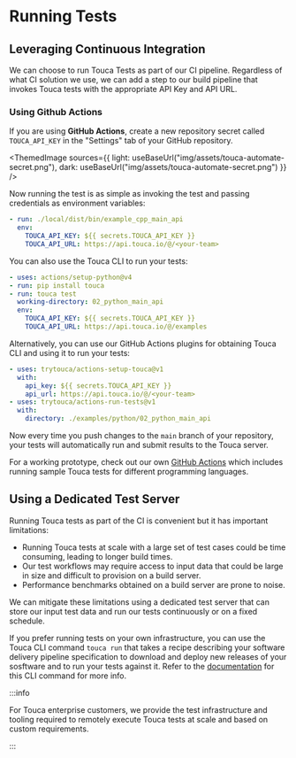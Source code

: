 
# Running Tests

## Leveraging Continuous Integration

We can choose to run Touca Tests as part of our CI pipeline. Regardless of what
CI solution we use, we can add a step to our build pipeline that invokes Touca
tests with the appropriate API Key and API URL.

### Using Github Actions

If you are using **GitHub Actions**, create a new repository secret called
`TOUCA_API_KEY` in the "Settings" tab of your GitHub repository.

<ThemedImage
  sources={{
    light: useBaseUrl("img/assets/touca-automate-secret.png"),
    dark: useBaseUrl("img/assets/touca-automate-secret.png")
  }}
/>

Now running the test is as simple as invoking the test and passing credentials
as environment variables:

```yaml
- run: ./local/dist/bin/example_cpp_main_api
  env:
    TOUCA_API_KEY: ${{ secrets.TOUCA_API_KEY }}
    TOUCA_API_URL: https://api.touca.io/@/<your-team>
```

You can also use the Touca CLI to run your tests:

```yaml
- uses: actions/setup-python@v4
- run: pip install touca
- run: touca test
  working-directory: 02_python_main_api
  env:
    TOUCA_API_KEY: ${{ secrets.TOUCA_API_KEY }}
    TOUCA_API_URL: https://api.touca.io/@/examples
```

Alternatively, you can use our GitHub Actions plugins for obtaining Touca CLI
and using it to run your tests:

```yaml
- uses: trytouca/actions-setup-touca@v1
  with:
    api_key: ${{ secrets.TOUCA_API_KEY }}
    api_url: https://api.touca.io/@/<your-team>
- uses: trytouca/actions-run-tests@v1
  with:
    directory: ./examples/python/02_python_main_api
```

Now every time you push changes to the `main` branch of your repository, your
tests will automatically run and submit results to the Touca server.

For a working prototype, check out our own
[GitHub Actions](https://github.com/trytouca/trytouca/blob/main/.github/workflows/build.yml#L689-L698)
which includes running sample Touca tests for different programming languages.

## Using a Dedicated Test Server

Running Touca tests as part of the CI is convenient but it has important
limitations:

- Running Touca tests at scale with a large set of test cases could be time
  consuming, leading to longer build times.
- Our test workflows may require access to input data that could be large in
  size and difficult to provision on a build server.
- Performance benchmarks obtained on a build server are prone to noise.

We can mitigate these limitations using a dedicated test server that can store
our input test data and run our tests continuously or on a fixed schedule.

If you prefer running tests on your own infrastructure, you can use the Touca
CLI command `touca run` that takes a recipe describing your software delivery
pipeline specification to download and deploy new releases of your sosftware and
to run your tests against it. Refer to the
[documentation](/cli/test/#running-tests-on-a-test-machine) for this CLI command
for more info.

:::info

For Touca enterprise customers, we provide the test infrastructure and tooling
required to remotely execute Touca tests at scale and based on custom
requirements.

:::

